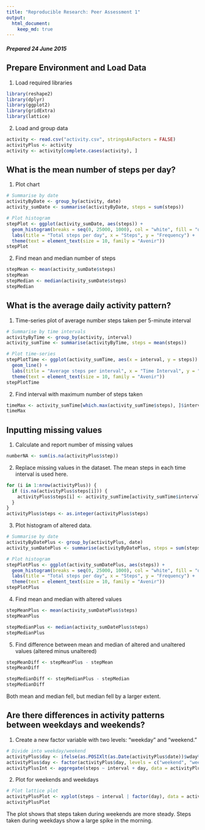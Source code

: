 ```yaml
---
title: "Reproducible Research: Peer Assessment 1"
output:
  html_document:
    keep_md: true
---
```


##### Prepared 24 June 2015  

  
## Prepare Environment and Load Data  
1. Load required libraries  
```r
library(reshape2)
library(dplyr)
library(ggplot2)
library(gridExtra)
library(lattice)
```

2. Load and group data  
``` r
activity <- read.csv("activity.csv", stringsAsFactors = FALSE)
activityPlus <- activity
activity <- activity[complete.cases(activity), ]

```

## What is the mean number of steps per day?
1. Plot chart  
```r
# Summarise by date
activityByDate <- group_by(activity, date)
activity_sumDate <- summarise(activityByDate, steps = sum(steps))

# Plot histogram
stepPlot <- ggplot(activity_sumDate, aes(steps)) + 
  geom_histogram(breaks = seq(0, 25000, 1000), col = "white", fill = "orangered2") +
  labs(title = "Total steps per day", x = "Steps", y = "Frequency") +
  theme(text = element_text(size = 10, family = "Avenir"))
stepPlot
```

2. Find mean and median number of steps  
``` r
stepMean <- mean(activity_sumDate$steps)
stepMean
stepMedian <- median(activity_sumDate$steps)
stepMedian
```  

## What is the average daily activity pattern?
1. Time-series plot of average number steps taken per 5-minute interval  
```r
# Summarise by time intervals
activityByTime <- group_by(activity, interval)
activity_sumTime <- summarise(activityByTime, steps = mean(steps))

# Plot time-series
stepPlotTime <- ggplot(activity_sumTime, aes(x = interval, y = steps)) + 
  geom_line() + 
  labs(title = "Average steps per interval", x = "Time Interval", y = "Average steps") + 
  theme(text = element_text(size = 10, family = "Avenir"))
stepPlotTime
```  

2. Find interval with maximum number of steps taken  
``` r
timeMax <- activity_sumTime[which.max(activity_sumTime$steps), ]$interval
timeMax
```    

## Inputting missing values
1. Calculate and report number of missing values  
``` r
numberNA <- sum(is.na(activityPlus$step))
```

2. Replace missing values in the dataset. The mean steps in each time interval is used here.  
``` r
for (i in 1:nrow(activityPlus)) {
  if (is.na(activityPlus$steps[i])) {
    activityPlus$steps[i] <- activity_sumTime[activity_sumTime$interval == activityPlus$interval[i], 2]
  }
}
activityPlus$steps <- as.integer(activityPlus$steps)
```  

3. Plot histogram of altered data.  
```r
# Summarise by date
activityByDatePlus <- group_by(activityPlus, date)
activity_sumDatePlus <- summarise(activityByDatePlus, steps = sum(steps))

# Plot histogram
stepPlotPlus <- ggplot(activity_sumDatePlus, aes(steps)) + 
  geom_histogram(breaks = seq(0, 25000, 1000), col = "white", fill = "orangered2") +
  labs(title = "Total steps per day", x = "Steps", y = "Frequency") +
  theme(text = element_text(size = 10, family = "Avenir"))
stepPlotPlus
```

4. Find mean and median with altered values  
``` r
stepMeanPlus <- mean(activity_sumDatePlus$steps)
stepMeanPlus

stepMedianPlus <- median(activity_sumDatePlus$steps)
stepMedianPlus
```  

5. Find difference between mean and median of altered and unaltered values (altered minus unaltered)  
``` r
stepMeanDiff <- stepMeanPlus - stepMean
stepMeanDiff

stepMedianDiff <- stepMedianPlus - stepMedian
stepMedianDiff
```  
Both mean and median fell, but median fell by a larger extent.  

## Are there differences in activity patterns between weekdays and weekends?  
1. Create a new factor variable with two levels: "weekday" and "weekend."  
``` r
# Divide into weekday/weekend
activityPlus$day <- ifelse(as.POSIXlt(as.Date(activityPlus$date))$wday%%6 == 0, "weekend", "weekday")
activityPlus$day <- factor(activityPlus$day, levels = c("weekend", "weekday"))
activityPlusInt <- aggregate(steps ~ interval + day, data = activityPlus, FUN = mean)
```  

2. Plot for weekends and weekdays 
``` r
# Plot lattice plot
activityPlusPlot <- xyplot(steps ~ interval | factor(day), data = activityPlusInt, aspect = 1/2, type = "l", ylab = "Number of steps", xlab = "Interval")
activityPlusPlot
```  

The plot shows that steps taken during weekends are more steady. Steps taken during weekdays show a large spike in the morning.  
